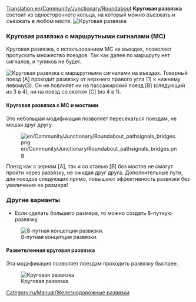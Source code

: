 [[Translation:en/Community/Junctionary/Roundabout]]
{{ru/Community/Junctionary/Меню развязки}}
'''Круговая развязка''' состоит из одностороннего кольца, на который можно въезжать и съезжать в любом месте.
[[File:en/Community/Junctionary/Roundabout.png|none|frame|Круговая развязка]]

{{ru/Community/Junctionary/Критерии развязки|Дешевая|1|0|0|1.5|0||0|0|1|1|||Сломанные поезда блокируют от двух направлений до всех.|
*Одновременно может пропускать 2 поезда.
*Если сделать большего размера, то можно создать 8-путную развязку.
*Будет много заторов.
*Площадь: 6 x 6 клеток.
}}

===Круговая развязка с маршрутными сигналами (МС)===
Круговая развязка, с использованием МС на въездах, позволяет пропускать множество поездов. Так как далее по маршруту нет сигналов, и тупиков не будет.

[[File:en/Community/Junctionary/Roundabout pathsignals.png|none|frame|Круговая развязка с маршрутными сигналами на въездах.]]
Товарный поезд [A] проходит развязку от верхнего правого угла (1) к нижнему левому(3). Он не повлияет ни на пассажирский поезд [B] (следующий из 3 в 4), ни на поезд со скотом [C] (из 4 в 1).

{{ru/Community/Junctionary/Критерии развязки|Дешевая|1|0|0|1.5|0||0|0|0||3||Сломанные поезда блокируют от двух направлений до всех, кроме одного.|
*Низкая стоимость, малая площадь и относительно высокая эффективность}}

====Круговая развязка с МС и мостами====
Это небольшая модификация позволяет пересекаться поездам, не мешая друг другу.

[[File:en/Community/Junctionary/Roundabout pathsignals bridges.png]]

Поезд как с зерном [A], так и со сталью [B] без мостов не смогут пройти через развязку, не ожидая друг друга. Дополнительные пути, для поездов следующих прямо, повышают эффективность развязки без увеличения ее размера!

{{ru/Community/Junctionary/Критерии развязки|Дешевая|1|0|1|1.5|0||0|0|0||3||Сломанные поезда блокируют от двух направлений до всех, кроме одного.|}}

===Другие варианты===
*Если сделать большего размера, то можно создать 8-путную развязку.
[[File:en/Community/Junctionary/Basic Roundabout 8-way.png|none|frame|8-путная концепция развязки.]]

====Разветвленная круговая развязка====

Эта модификация позволяет поездам проходить развязку быстрее.

[[File:en/Community/Junctionary/Split Roundabout.png|none|frame|Круговая развязка]]

{{ru/Community/Junctionary/Критерии развязки|Дешевая|1|0|0|3.5|0||0|0|1|1|||Сломанные поезда блокируют всю развязку.|
*Одновременно может пропускать до 7-8 поездов.
*Малая вероятность возникновения пробок, при одновременном присутствии менее 8 поездов.
*Площадь: 33 x 33 клеток.
}}

[[Category:ru/Manual/Железнодорожные развязки]]